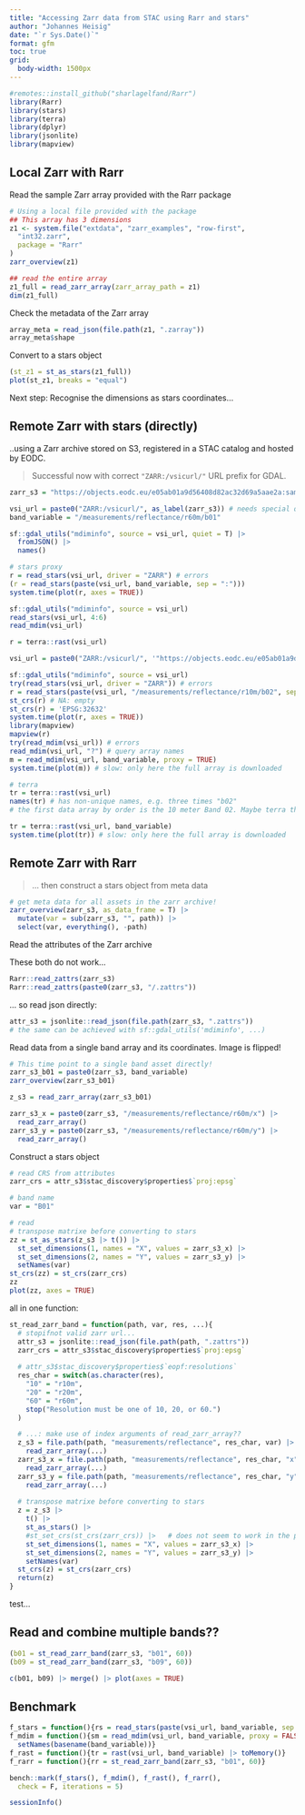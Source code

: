 ```yaml
---
title: "Accessing Zarr data from STAC using Rarr and stars"
author: "Johannes Heisig"
date: "`r Sys.Date()`"
format: gfm
toc: true
grid:
  body-width: 1500px
---
```


```r
#remotes::install_github("sharlagelfand/Rarr")
library(Rarr)
library(stars)
library(terra)
library(dplyr)
library(jsonlite)
library(mapview)
```

## Local Zarr with Rarr

Read the sample Zarr array provided with the Rarr package
```r
# Using a local file provided with the package
## This array has 3 dimensions
z1 <- system.file("extdata", "zarr_examples", "row-first",
  "int32.zarr",
  package = "Rarr"
)
zarr_overview(z1)

## read the entire array
z1_full = read_zarr_array(zarr_array_path = z1)
dim(z1_full)
```

Check the metadata of the Zarr array
```r
array_meta = read_json(file.path(z1, ".zarray"))
array_meta$shape
```

Convert to a stars object
```r
(st_z1 = st_as_stars(z1_full))
plot(st_z1, breaks = "equal")
```

Next step: Recognise the dimensions as stars coordinates...

## Remote Zarr with stars (directly)

..using a Zarr archive stored on S3, registered in a STAC catalog and hosted by EODC.

> Successful now with correct `"ZARR:/vsicurl/"` URL prefix for GDAL.

```r
zarr_s3 = "https://objects.eodc.eu/e05ab01a9d56408d82ac32d69a5aae2a:sample-data/tutorial_data/cpm_v253/S2B_MSIL1C_20250113T103309_N0511_R108_T32TLQ_20250113T122458.zarr"

vsi_url = paste0("ZARR:/vsicurl/", as_label(zarr_s3)) # needs special quoting
band_variable = "/measurements/reflectance/r60m/b01"

sf::gdal_utils("mdiminfo", source = vsi_url, quiet = T) |> 
  fromJSON() |> 
  names()
```

```r
# stars proxy
r = read_stars(vsi_url, driver = "ZARR") # errors
(r = read_stars(paste(vsi_url, band_variable, sep = ":")))
system.time(plot(r, axes = TRUE)) 

sf::gdal_utils("mdiminfo", source = vsi_url)
read_stars(vsi_url, 4:6)
read_mdim(vsi_url)

r = terra::rast(vsi_url)
```

```r
vsi_url = paste0("ZARR:/vsicurl/", '"https://objects.eodc.eu/e05ab01a9d56408d82ac32d69a5aae2a:sample-data/tutorial_data/cpm_v253/S2B_MSIL1C_20250113T103309_N0511_R108_T32TLQ_20250113T122458.zarr"')

sf::gdal_utils("mdiminfo", source = vsi_url)
try(read_stars(vsi_url, driver = "ZARR")) # errors
r = read_stars(paste(vsi_url, "/measurements/reflectance/r10m/b02", sep = ":"))
st_crs(r) # NA: empty
st_crs(r) = 'EPSG:32632'
system.time(plot(r, axes = TRUE))
library(mapview)
mapview(r)
try(read_mdim(vsi_url)) # errors
read_mdim(vsi_url, "?") # query array names
m = read_mdim(vsi_url, band_variable, proxy = TRUE)
system.time(plot(m)) # slow: only here the full array is downloaded
```

```r
# terra 
tr = terra::rast(vsi_url)
names(tr) # has non-unique names, e.g. three times "b02"
# the first data array by order is the 10 meter Band 02. Maybe terra then reads all 10m bands plus their masks, which have a different path (.../mask/r10m/b02), but the same name

tr = terra::rast(vsi_url, band_variable)
system.time(plot(tr)) # slow: only here the full array is downloaded 
```

## Remote Zarr with Rarr

> ... then construct a stars object from meta data

```r
# get meta data for all assets in the zarr archive!
zarr_overview(zarr_s3, as_data_frame = T) |> 
  mutate(var = sub(zarr_s3, "", path)) |> 
  select(var, everything(), -path) 
```

Read the attributes of the Zarr archive

These both do not work...
```r
Rarr::read_zattrs(zarr_s3)
Rarr::read_zattrs(paste0(zarr_s3, "/.zattrs"))
```

... so read json directly:
```r
attr_s3 = jsonlite::read_json(file.path(zarr_s3, ".zattrs"))
# the same can be achieved with sf::gdal_utils('mdiminfo', ...)
```

Read data from a single band array and its coordinates.
Image is flipped!
```r
# This time point to a single band asset directly!
zarr_s3_b01 = paste0(zarr_s3, band_variable)
zarr_overview(zarr_s3_b01)

z_s3 = read_zarr_array(zarr_s3_b01)

zarr_s3_x = paste0(zarr_s3, "/measurements/reflectance/r60m/x") |> 
  read_zarr_array()
zarr_s3_y = paste0(zarr_s3, "/measurements/reflectance/r60m/y") |> 
  read_zarr_array()
```

Construct a stars object
```r
# read CRS from attributes
zarr_crs = attr_s3$stac_discovery$properties$`proj:epsg`

# band name
var = "B01"

# read 
# transpose matrixe before converting to stars
zz = st_as_stars(z_s3 |> t()) |> 
  st_set_dimensions(1, names = "X", values = zarr_s3_x) |> 
  st_set_dimensions(2, names = "Y", values = zarr_s3_y) |> 
  setNames(var)
st_crs(zz) = st_crs(zarr_crs)
zz
plot(zz, axes = TRUE)
```

all in one function:
```r

st_read_zarr_band = function(path, var, res, ...){
  # stopifnot valid zarr url...
  attr_s3 = jsonlite::read_json(file.path(path, ".zattrs"))
  zarr_crs = attr_s3$stac_discovery$properties$`proj:epsg`
  
  # attr_s3$stac_discovery$properties$`eopf:resolutions`
  res_char = switch(as.character(res),
    "10" = "r10m",
    "20" = "r20m", 
    "60" = "r60m",
    stop("Resolution must be one of 10, 20, or 60.")
  )

  # ...: make use of index arguments of read_zarr_array??
  z_s3 = file.path(path, "measurements/reflectance", res_char, var) |> 
    read_zarr_array(...)
  zarr_s3_x = file.path(path, "measurements/reflectance", res_char, "x") |> 
    read_zarr_array(...)
  zarr_s3_y = file.path(path, "measurements/reflectance", res_char, "y") |> 
    read_zarr_array(...)
  
  # transpose matrixe before converting to stars
  z = z_s3 |> 
    t() |> 
    st_as_stars() |> 
    #st_set_crs(st_crs(zarr_crs)) |>   # does not seem to work in the pipeline.
    st_set_dimensions(1, names = "X", values = zarr_s3_x) |> 
    st_set_dimensions(2, names = "Y", values = zarr_s3_y) |> 
    setNames(var)
  st_crs(z) = st_crs(zarr_crs)
  return(z)
}
```

test...

## Read and combine multiple bands??

```r
(b01 = st_read_zarr_band(zarr_s3, "b01", 60))
(b09 = st_read_zarr_band(zarr_s3, "b09", 60))

c(b01, b09) |> merge() |> plot(axes = TRUE)
```

## Benchmark

```r
f_stars = function(){rs = read_stars(paste(vsi_url, band_variable, sep = ":"))}
f_mdim = function(){sm = read_mdim(vsi_url, band_variable, proxy = FALSE) |> 
  setNames(basename(band_variable))}
f_rast = function(){tr = rast(vsi_url, band_variable) |> toMemory()}
f_rarr = function(){rr = st_read_zarr_band(zarr_s3, "b01", 60)}
```

```r
bench::mark(f_stars(), f_mdim(), f_rast(), f_rarr(), 
  check = F, iterations = 5)
```


```r
sessionInfo()
```
